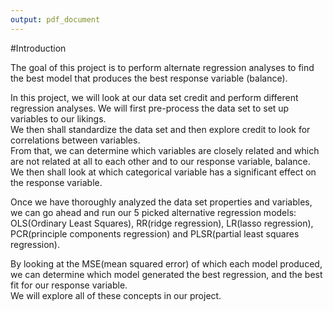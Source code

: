 ```yaml
---
output: pdf_document
---
```

#Introduction

  The goal of this project is to perform alternate regression analyses to find the best model that produces the best response variable (balance).  

  In this project, we will look at our data set credit and perform different regression analyses.  We will first pre-process the data set to set up variables to our likings.  
We then shall standardize the data set and then explore credit to look for correlations between variables.  
From that, we can determine which variables are closely related and which are not related at all to each other and to our response variable, balance.  
We then shall look at which categorical variable has a significant effect on the response variable.  

  Once we have thoroughly analyzed the data set properties and variables, we can go ahead and run our 5 picked alternative regression models: OLS(Ordinary Least Squares), RR(ridge regression), LR(lasso regression), PCR(principle components regression) and PLSR(partial least squares regression).

  By looking at the MSE(mean squared error) of which each model produced, we can determine which model generated the best regression, and the best fit for our response variable.  
We will explore all of these concepts in our project.